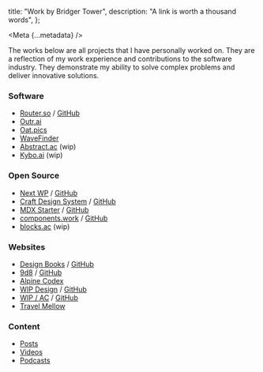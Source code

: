 
  title: "Work by Bridger Tower",
  description: "A link is worth a thousand words",
};

<Meta {...metadata} />

<PostWrapper>

The works below are all projects that I have personally worked on. They are a reflection of my work experience and contributions to the software industry. They demonstrate my ability to solve complex problems and deliver innovative solutions.

### Software

- [Router.so](https://router.so) / [GitHub](https://github.com/routerso/router)
- [Outr.ai](https://outr.ai)
- [Oat.pics](https://oat.pics)
- [WaveFinder](https://wavefinder.io)
- [Abstract.ac](https://abstract.ac) (wip)
- [Kybo.ai](https://kybo.ai) (wip)

### Open Source

- [Next WP](https://next-wp.com) / [GitHub](https://github.com/9d8dev/next-wp)
- [Craft Design System](https://craft-ds.com) / [GitHub](https://github.com/brijr/craft)
- [MDX Starter](https://mdx.bridger.to) / [GitHub](https://github.com/brijr/mdx)
- [components.work](https://components.work) / [GitHub](https://github.com/brijr/components)
- [blocks.ac](https://blocks.ac) (wip)

### Websites

- [Design Books](https://designbooks.org) / [GitHub](https://github.com/brijr/designbooks)
- [9d8](https://9d8.dev) / [GitHub](https://github.com/9d8dev/home)
- [Alpine Codex](https://alpinecodex.com)
- [WIP Design](https://wipdes.com) / [GitHub](https://github.com/brijr/wipdes)
- [WIP / AC](https://wip.ac) / [GitHub](https://github.com/brijr/wip)
- [Travel Mellow](https://travelmellow.com)

### Content

- [Posts](/posts)
- [Videos](https://youtube.com/@bridgertower)
- [Podcasts](https://youtube.com/@asapeng)

</PostWrapper>
